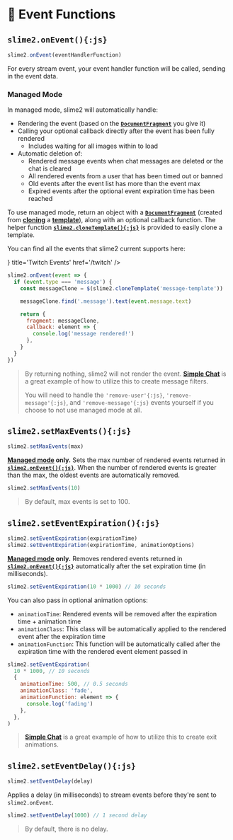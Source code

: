 
# 🌠 Event Functions

## `slime2.onEvent(){:js}`

```js
slime2.onEvent(eventHandlerFunction)
```

For every stream event, your event handler function will be called, sending in the event data.

### Managed Mode

In managed mode, slime2 will automatically handle:

- Rendering the event (based on the [**`DocumentFragment`**](https://developer.mozilla.org/en-US/docs/Web/API/DocumentFragment) you give it)
- Calling your optional callback directly after the event has been fully rendered
  - Includes waiting for all images within to load
- Automatic deletion of:
  - Rendered message events when chat messages are deleted or the chat is cleared
  - All rendered events from a user that has been timed out or banned
  - Old events after the event list has more than the event max
  - Expired events after the optional event expiration time has been reached

To use managed mode, return an object with a [**`DocumentFragment`**](https://developer.mozilla.org/en-US/docs/Web/API/DocumentFragment) (created from [**cloning**](https://developer.mozilla.org/en-US/docs/Web/API/Node/cloneNode) a [**template**](https://developer.mozilla.org/en-US/docs/Web/HTML/Element/template)), along with an optional callback function. The helper function [**`slime2.cloneTemplate(){:js}`**](/functions/helper#slime2clonetemplatejs) is provided to easily clone a template.

You can find all the events that slime2 current supports here:

<Cards>
  <Card icon={<Twitch size={16} />} title='Twitch Events' href='/twitch' />
</Cards>

```js filename="Example"
slime2.onEvent(event => {
  if (event.type === 'message') {
    const messageClone = $(slime2.cloneTemplate('message-template'))

    messageClone.find('.message').text(event.message.text)

    return {
      fragment: messageClone,
      callback: element => {
        console.log('message rendered!')
      },
    }
  }
})
```

> By returning nothing, slime2 will not render the event. [**Simple Chat**](https://github.com/zaytri/slime2/tree/main/widgets/release-simple-chat) is a great example of how to utilize this to create message filters.
>
> You will need to handle the `'remove-user'{:js}`, `'remove-message'{:js}`, and `'remove-message'{:js}` events yourself if you choose to not use managed mode at all.

## `slime2.setMaxEvents(){:js}`

```js
slime2.setMaxEvents(max)
```

**[Managed mode](#managed-mode) only.** Sets the max number of rendered events returned in [**`slime2.onEvent(){:js}`**](#slime2oneventjs). When the number of rendered events is greater than the max, the oldest events are automatically removed.

```js filename="Example"
slime2.setMaxEvents(10)
```

> By default, max events is set to 100.

## `slime2.setEventExpiration(){:js}`

```js
slime2.setEventExpiration(expirationTime)
slime2.setEventExpiration(expirationTime, animationOptions)
```

**[Managed mode](#managed-mode) only.** Removes rendered events returned in [**`slime2.onEvent(){:js}`**](#slime2oneventjs) automatically after the set expiration time (in milliseconds).

```js filename="JavaScript"
slime2.setEventExpiration(10 * 1000) // 10 seconds
```

You can also pass in optional animation options:

- `animationTime`: Rendered events will be removed after the expiration time + animation time
- `animationClass`: This class will be automatically applied to the rendered event after the expiration time
- `animationFunction`: This function will be automatically called after the expiration time with the rendered event element passed in

```js filename="JavaScript" {4-8}
slime2.setEventExpiration(
  10 * 1000, // 10 seconds
  {
    animationTime: 500, // 0.5 seconds
    animationClass: 'fade',
    animationFunction: element => {
      console.log('fading')
    },
  },
)
```

> [**Simple Chat**](https://github.com/zaytri/slime2/tree/main/widgets/release-simple-chat) is a great example of how to utilize this to create exit animations.

## `slime2.setEventDelay(){:js}`

```js
slime2.setEventDelay(delay)
```

Applies a delay (in milliseconds) to stream events before they're sent to `slime2.onEvent`.

```js filename="Example"
slime2.setEventDelay(1000) // 1 second delay
```

> By default, there is no delay.
